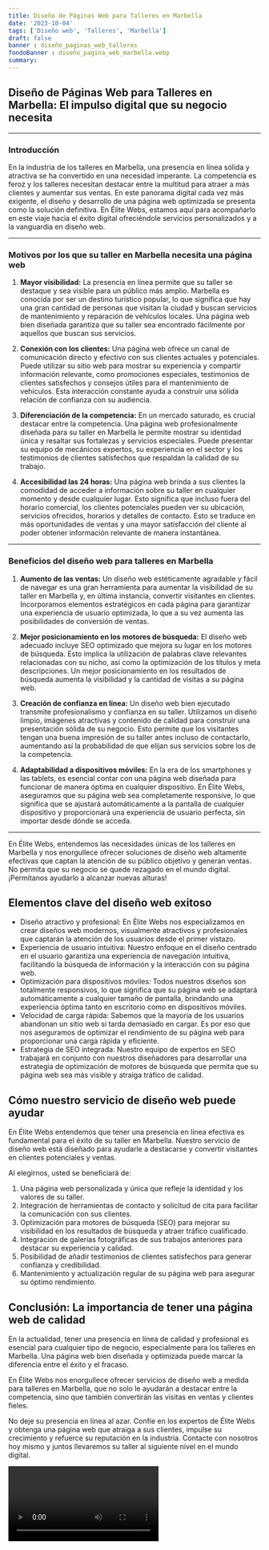 ```yaml
---
title: Diseño de Páginas Web para Talleres en Marbella
date: '2023-10-04'
tags: ['Diseño web', 'Talleres', 'Marbella']
draft: false
banner : diseño_paginas_web_talleres
fondoBanner : diseño_pagina_web_marbella.webp
summary: 
---
```


## Diseño de Páginas Web para Talleres en Marbella: El impulso digital que su negocio necesita

---

### Introducción

En la industria de los talleres en Marbella, una presencia en línea sólida y atractiva se ha convertido en una necesidad imperante. La competencia es feroz y los talleres necesitan destacar entre la multitud para atraer a más clientes y aumentar sus ventas. En este panorama digital cada vez más exigente, el diseño y desarrollo de una página web optimizada se presenta como la solución definitiva. En Élite Webs, estamos aquí para acompañarlo en este viaje hacia el éxito digital ofreciéndole servicios personalizados y a la vanguardia en diseño web.

---

### Motivos por los que su taller en Marbella necesita una página web

1. **Mayor visibilidad:** La presencia en línea permite que su taller se destaque y sea visible para un público más amplio. Marbella es conocida por ser un destino turístico popular, lo que significa que hay una gran cantidad de personas que visitan la ciudad y buscan servicios de mantenimiento y reparación de vehículos locales. Una página web bien diseñada garantiza que su taller sea encontrado fácilmente por aquellos que buscan sus servicios.

2. **Conexión con los clientes:** Una página web ofrece un canal de comunicación directo y efectivo con sus clientes actuales y potenciales. Puede utilizar su sitio web para mostrar su experiencia y compartir información relevante, como promociones especiales, testimonios de clientes satisfechos y consejos útiles para el mantenimiento de vehículos. Esta interacción constante ayuda a construir una sólida relación de confianza con su audiencia.

3. **Diferenciación de la competencia:** En un mercado saturado, es crucial destacar entre la competencia. Una página web profesionalmente diseñada para su taller en Marbella le permite mostrar su identidad única y resaltar sus fortalezas y servicios especiales. Puede presentar su equipo de mecánicos expertos, su experiencia en el sector y los testimonios de clientes satisfechos que respaldan la calidad de su trabajo.

4. **Accesibilidad las 24 horas:** Una página web brinda a sus clientes la comodidad de acceder a información sobre su taller en cualquier momento y desde cualquier lugar. Esto significa que incluso fuera del horario comercial, los clientes potenciales pueden ver su ubicación, servicios ofrecidos, horarios y detalles de contacto. Esto se traduce en más oportunidades de ventas y una mayor satisfacción del cliente al poder obtener información relevante de manera instantánea.

---

### Beneficios del diseño web para talleres en Marbella

1. **Aumento de las ventas:** Un diseño web estéticamente agradable y fácil de navegar es una gran herramienta para aumentar la visibilidad de su taller en Marbella y, en última instancia, convertir visitantes en clientes. Incorporamos elementos estratégicos en cada página para garantizar una experiencia de usuario optimizada, lo que a su vez aumenta las posibilidades de conversión de ventas.

2. **Mejor posicionamiento en los motores de búsqueda:** El diseño web adecuado incluye SEO optimizado que mejora su lugar en los motores de búsqueda. Esto implica la utilización de palabras clave relevantes relacionadas con su nicho, así como la optimización de los títulos y meta descripciones. Un mejor posicionamiento en los resultados de búsqueda aumenta la visibilidad y la cantidad de visitas a su página web.

3. **Creación de confianza en línea:** Un diseño web bien ejecutado transmite profesionalismo y confianza en su taller. Utilizamos un diseño limpio, imágenes atractivas y contenido de calidad para construir una presentación sólida de su negocio. Esto permite que los visitantes tengan una buena impresión de su taller antes incluso de contactarlo, aumentando así la probabilidad de que elijan sus servicios sobre los de la competencia.

4. **Adaptabilidad a dispositivos móviles:** En la era de los smartphones y las tablets, es esencial contar con una página web diseñada para funcionar de manera óptima en cualquier dispositivo. En Élite Webs, aseguramos que su página web sea completamente responsive, lo que significa que se ajustará automáticamente a la pantalla de cualquier dispositivo y proporcionará una experiencia de usuario perfecta, sin importar desde dónde se acceda.

---

En Élite Webs, entendemos las necesidades únicas de los talleres en Marbella y nos enorgullece ofrecer soluciones de diseño web altamente efectivas que captan la atención de su público objetivo y generan ventas. No permita que su negocio se quede rezagado en el mundo digital. ¡Permítanos ayudarlo a alcanzar nuevas alturas!

<GifSeo />

<Cta />

## Elementos clave del diseño web exitoso

- Diseño atractivo y profesional: En Élite Webs nos especializamos en crear diseños web modernos, visualmente atractivos y profesionales que captarán la atención de los usuarios desde el primer vistazo.
- Experiencia de usuario intuitiva: Nuestro enfoque en el diseño centrado en el usuario garantiza una experiencia de navegación intuitiva, facilitando la búsqueda de información y la interacción con su página web.
- Optimización para dispositivos móviles: Todos nuestros diseños son totalmente responsivos, lo que significa que su página web se adaptará automáticamente a cualquier tamaño de pantalla, brindando una experiencia óptima tanto en escritorio como en dispositivos móviles.
- Velocidad de carga rápida: Sabemos que la mayoría de los usuarios abandonan un sitio web si tarda demasiado en cargar. Es por eso que nos aseguramos de optimizar el rendimiento de su página web para proporcionar una carga rápida y eficiente.
- Estrategia de SEO integrada: Nuestro equipo de expertos en SEO trabajará en conjunto con nuestros diseñadores para desarrollar una estrategia de optimización de motores de búsqueda que permita que su página web sea más visible y atraiga tráfico de calidad.

## Cómo nuestro servicio de diseño web puede ayudar

En Élite Webs entendemos que tener una presencia en línea efectiva es fundamental para el éxito de su taller en Marbella. Nuestro servicio de diseño web está diseñado para ayudarle a destacarse y convertir visitantes en clientes potenciales y ventas.

Al elegirnos, usted se beneficiará de:

1. Una página web personalizada y única que refleje la identidad y los valores de su taller.
2. Integración de herramientas de contacto y solicitud de cita para facilitar la comunicación con sus clientes.
3. Optimización para motores de búsqueda (SEO) para mejorar su visibilidad en los resultados de búsqueda y atraer tráfico cualificado.
4. Integración de galerías fotográficas de sus trabajos anteriores para destacar su experiencia y calidad.
5. Posibilidad de añadir testimonios de clientes satisfechos para generar confianza y credibilidad.
6. Mantenimiento y actualización regular de su página web para asegurar su óptimo rendimiento.

## Conclusión: La importancia de tener una página web de calidad

En la actualidad, tener una presencia en línea de calidad y profesional es esencial para cualquier tipo de negocio, especialmente para los talleres en Marbella. Una página web bien diseñada y optimizada puede marcar la diferencia entre el éxito y el fracaso.

En Élite Webs nos enorgullece ofrecer servicios de diseño web a medida para talleres en Marbella, que no solo le ayudarán a destacar entre la competencia, sino que también convertirán las visitas en ventas y clientes fieles.

No deje su presencia en línea al azar. Confíe en los expertos de Élite Webs y obtenga una página web que atraiga a sus clientes, impulse su crecimiento y refuerce su reputación en la industria. Contacte con nosotros hoy mismo y juntos llevaremos su taller al siguiente nivel en el mundo digital.

<Video />

<CtaBot job='Talleres' city='Marbella'/>

<Gmaps query='Marbella+españa+maps' />